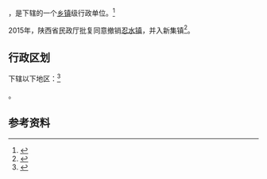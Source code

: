 {{中国乡级行政区|61/07/21/107/000}}

'''{{PAGENAMEBASE}}'''，是{{PRC admin/fullname|61/07/21/107/000|3}}下辖的一个[[乡镇|乡镇]]级行政单位。<ref>{{PRC admin/ref sgc|{{PRC admin/parent|61/07/21/107/000}}}}</ref>

2015年，陕西省民政厅批复同意撤销[[忍水镇|忍水镇]]，并入新集镇<ref>{{Cite web |url=http://news.xinhuanet.com/local/2015-06/28/c_127959075.htm |title=陕西省民政厅关于陕西省乡镇行政区划调整的公告 |accessdate=2017-09-14 |archive-date=2017-09-13 |archive-url=https://web.archive.org/web/20170913183916/http://news.xinhuanet.com/local/2015-06/28/c_127959075.htm |dead-url=no }}</ref>。

== 行政区划 ==

{{PAGENAMEBASE}}下辖以下地区：<ref>{{PRC admin/ref sgc|61/07/21/107/000}}</ref>

{{PRC admin/children|61/07/21/107/000}}。

== 参考资料 ==

{{reflist}}

{{行政区划小作品}}
{{PRC admin/navcat|61/07/21/107/000}}
